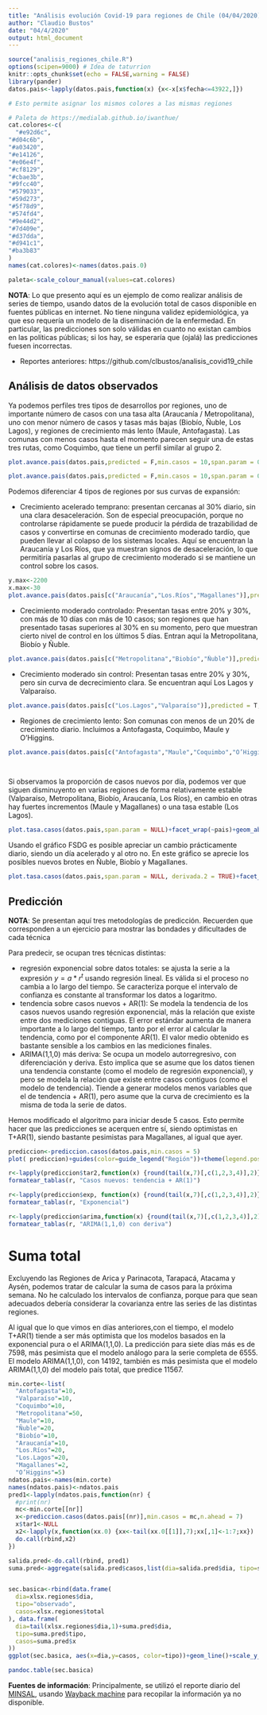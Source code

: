 ```yaml
---
title: "Análisis evolución Covid-19 para regiones de Chile (04/04/2020)"
author: "Claudio Bustos"
date: "04/4/2020"
output: html_document
---
```


```r
source("analisis_regiones_chile.R")
options(scipen=9000) # Idea de taturrion
knitr::opts_chunk$set(echo = FALSE,warning = FALSE)
library(pander)
datos.pais<-lapply(datos.pais,function(x) {x<-x[x$fecha<=43922,]})

# Esto permite asignar los mismos colores a las mismas regiones

# Paleta de https://medialab.github.io/iwanthue/
cat.colores<-c(
  "#e92d6c",
"#d04c6b",
"#a03420",
"#e14126",
"#e06e4f",
"#cf8129",
"#cbae3b",
"#9fcc40",
"#579033",
"#59d273",
"#5f78d9",
"#574fd4",
"#9e44d2",
"#7d409e",
"#d37dda",
"#d941c1",
"#ba3b83"
)
names(cat.colores)<-names(datos.pais.0)

paleta<-scale_colour_manual(values=cat.colores)

```

**NOTA**: Lo que presento aquí es un ejemplo de como realizar análisis de series de tiempo, usando datos de la evolución total de casos disponible en fuentes públicas en internet. No tiene ninguna validez epidemiológica, ya que eso requería un modelo de la diseminación de la enfermedad. En particular, las predicciones son solo válidas en cuanto no existan cambios en las políticas públicas; si los hay, se esperaría que (ojalá) las predicciones fuesen incorrectas.


* Reportes anteriores: https://github.com/clbustos/analisis_covid19_chile 


## Análisis de datos observados


Ya podemos perfiles tres tipos de desarrollos por regiones, uno de importante número de casos con una tasa alta (Araucanía / Metropolitana), uno con menor número de casos y tasas más bajas (Biobío, Ñuble, Los Lagos), y regiones de crecimiento más lento (Maule, Antofagasta). Las comunas con menos casos hasta el momento parecen seguir una de estas tres rutas, como Coquimbo, que tiene un perfil similar al grupo 2.

```r
plot.avance.pais(datos.pais,predicted = F,min.casos = 10,span.param = 0.7)+guides(color=guide_legend("Región"))+theme_bw()+paleta

plot.avance.pais(datos.pais,predicted = F,min.casos = 10,span.param = 0.7)+guides(color=guide_legend("Región"))+facet_wrap(~pais)+paleta+theme_bw()
```

Podemos diferenciar 4 tipos de regiones por sus curvas de expansión:

* Crecimiento acelerado temprano: presentan cercanas al 30% diario, sin una clara desaceleración. Son de especial preocupación, porque no controlarse rápidamente se puede producir la pérdida de trazabilidad de casos y convertirse en comunas de crecimiento moderado tardío, que pueden llevar al colapso de los sistemas locales. Aquí se encuentran la Araucanía y Los Ríos, que ya muestran signos de desaceleración, lo que permitiría pasarlas al grupo de crecimiento moderado si se mantiene un control sobre los casos.

```r
y.max<-2200
x.max<-30
plot.avance.pais(datos.pais[c("Araucanía","Los.Ríos","Magallanes")],predicted = T,min.casos = 10, span.param = NULL)+facet_wrap(~pais)+scale_y_continuous(limits=c(NA,y.max),trans="log10")+guides(color=guide_legend("Región"))+scale_x_continuous(limits=c(0,x.max))+paleta
```

* Crecimiento moderado controlado: Presentan tasas entre 20% y 30%, con más de 10 días con más de 10 casos; son regiones que han presentado tasas superiores al 30% en su momento, pero que muestran cierto nivel de control en los últimos 5 días. Entran aquí la Metropolitana, Biobío y Ñuble.

```r
plot.avance.pais(datos.pais[c("Metropolitana","Biobío","Ñuble")],predicted = T,min.casos = 10, span.param = NULL)+facet_wrap(~pais)+scale_y_continuous(limits=c(NA,y.max),trans="log10")+guides(color=guide_legend("Región"))+scale_x_continuous(limits=c(0,x.max))+paleta
```

* Crecimiento moderado sin control: Presentan tasas entre 20% y 30%, pero sin curva de decrecimiento clara. Se encuentran aquí Los Lagos y Valparaíso.

```r
plot.avance.pais(datos.pais[c("Los.Lagos","Valparaíso")],predicted = T,min.casos = 10, span.param = NULL)+facet_wrap(~pais)+scale_y_continuous(limits=c(NA,y.max),trans="log10")+guides(color=guide_legend("Región"))+scale_x_continuous(limits=c(0,x.max))+paleta
```

* Regiones de crecimiento lento: Son comunas con menos de un 20% de crecimiento diario. Incluimos a Antofagasta, Coquimbo, Maule y O'Higgins.

```r
plot.avance.pais(datos.pais[c("Antofagasta","Maule","Coquimbo","O’Higgins")],predicted = T,min.casos = 10, span.param = NULL)+facet_wrap(~pais)+scale_y_continuous(limits=c(NA,y.max),trans="log10")+guides(color=guide_legend("Región"))+scale_x_continuous(limits=c(0,x.max))+paleta

  
```


Si observamos la proporción de casos nuevos por día, podemos ver que siguen disminuyento  en varias regiones de forma relativamente estable (Valparaíso, Metropolitana, Biobío, Araucanía, Los Ríos), en cambio en otras hay fuertes incrementos (Maule y Magallanes) o una tasa estable (Los Lagos).

```r
plot.tasa.casos(datos.pais,span.param = NULL)+facet_wrap(~pais)+geom_abline(slope=0,intercept=1.2,col="darkgreen",alpha=0.5)+geom_abline(slope=0,intercept=1.4,col="orange",alpha=0.5)+guides(color=guide_legend("Región"))+paleta
```

Usando el gráfico FSDG es posible apreciar un cambio prácticamente diario, siendo un día acelerado y al otro no. En este gráfico se aprecie los posibles nuevos brotes en Ñuble, Biobío y Magallanes.

```r
plot.tasa.casos(datos.pais,span.param = NULL, derivada.2 = TRUE)+facet_wrap(~pais)+geom_abline(slope=0,intercept=1,col="darkgreen",alpha=0.5)+guides(color=guide_legend("Región"))+paleta
```

## Predicción

**NOTA**: Se presentan aquí tres metodologías de predicción. Recuerden que corresponden a un ejercicio para mostrar las bondades y dificultades de cada técnica

Para predecir, se ocupan tres técnicas distintas:

* regresión exponencial sobre datos totales: se ajusta la serie a la expresión $y=a * r^t$ usando regresión lineal. Es válida si el proceso no cambia a lo largo del tiempo. Se caracteriza porque el intervalo de confianza es constante al transformar los datos a logaritmo. 
* tendencia sobre casos nuevos + AR(1): Se modela la tendencia de los casos nuevos usando regresión exponencial, más la relación que existe entre dos mediciones contiguas. El error estándar aumenta de manera importante a lo largo del tiempo, tanto por el error al calcular la tendencia, como por el componente AR(1). El valor medio obtenido es bastante sensible a los cambios en las mediciones finales.
* ARIMA(1,1,0) más deriva: Se ocupa un modelo autorregresivo, con diferenciación y deriva. Esto implica que se asume que los datos tienen una tendencia constante (como el modelo de regresión exponencial), y pero se modela la relación que existe entre casos contiguos (como el modelo de tendencia). Tiende a generar modelos menos variables que el de tendencia + AR(1), pero asume que la curva de crecimiento es la misma de toda la serie de datos.

Hemos modificado el algoritmo para iniciar desde 5 casos. Esto permite hacer que las predicciones se acerquen entre sí, siendo optimistas en T+AR(1), siendo bastante pesimistas para Magallanes, al igual que ayer.

```r
prediccion<-prediccion.casos(datos.pais,min.casos = 5)
plot( prediccion)+guides(color=guide_legend("Región"))+theme(legend.position="bottom", legend.direction = "vertical")
```


```r
r<-lapply(prediccion$tar2,function(x) {round(tail(x,7)[,c(1,2,3,4)],2)})
formatear_tablas(r, "Casos nuevos: tendencia + AR(1)")
```

```r
r<-lapply(prediccion$exp, function(x) {round(tail(x,7)[,c(1,2,3,4)],2)})
formatear_tablas(r, "Exponencial")
```


```r
r<-lapply(prediccion$arima,function(x) {round(tail(x,7)[,c(1,2,3,4)],2)})
formatear_tablas(r, "ARIMA(1,1,0) con deriva")
```



# Suma total
Excluyendo las Regiones de Arica y Parinacota, Tarapacá, Atacama y Aysén, podemos tratar de calcular la suma de casos para la próxima semana. No he calculado los intervalos de confianza, porque para que sean adecuados debería considerar la covarianza entre las series de las distintas regiones.

Al igual que lo que vimos en días anteriores,con el tiempo, el modelo T+AR(1) tiende a ser más optimista que los modelos basados en la exponencial pura o el ARIMA(1,1,0). La predicción para siete días más es de 7598, más pesimista que el modelo análogo para la serie completa de 6555. El modelo ARIMA(1,1,0), con 14192, también es más pesimista que el modelo ARIMA(1,1,0) del modelo país total, que predice 11567.

```r

min.corte<-list(
  "Antofagasta"=10,
  "Valparaíso"=10,
  "Coquimbo"=10,
  "Metropolitana"=50,
  "Maule"=10,
  "Ñuble"=20,   
  "Biobío"=10,
  "Araucanía"=10,
  "Los.Ríos"=20,
  "Los.Lagos"=20,
  "Magallanes"=2,
  "O’Higgins"=5)
ndatos.pais<-names(min.corte)
names(ndatos.pais)<-ndatos.pais
pred1<-lapply(ndatos.pais,function(nr) {
  #print(nr)
  mc<-min.corte[[nr]]
  x<-prediccion.casos(datos.pais[(nr)],min.casos = mc,n.ahead = 7)
  x$tar1<-NULL
  x2<-lapply(x,function(xx.0) {xx<-tail(xx.0[[1]],7);xx[,1]<-1:7;xx})
  do.call(rbind,x2)
})

salida.pred<-do.call(rbind, pred1)
suma.pred<-aggregate(salida.pred$casos,list(dia=salida.pred$dia, tipo=salida.pred$tipo), sum)


sec.basica<-rbind(data.frame(
  dia=xlsx.regiones$dia,
  tipo="observado",
  casos=xlsx.regiones$total
), data.frame(
  dia=tail(xlsx.regiones$dia,1)+suma.pred$dia,
  tipo=suma.pred$tipo,
  casos=suma.pred$x
))
ggplot(sec.basica, aes(x=dia,y=casos, color=tipo))+geom_line()+scale_y_continuous(trans="log10")
```

```r
pandoc.table(sec.basica)
```

**Fuentes de información**:
Principalmente, se utilizó el reporte diario del [MINSAL](https://www.minsal.cl/nuevo-coronavirus-2019-ncov/casos-confirmados-en-chile-covid-19/), usando [Wayback machine](https://archive.org/web/) para recopilar la información ya no disponible.

